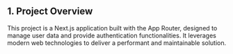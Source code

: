 ## 1. Project Overview

This project is a Next.js application built with the App Router, designed to manage user data and provide authentication functionalities. It leverages modern web technologies to deliver a performant and maintainable solution.
